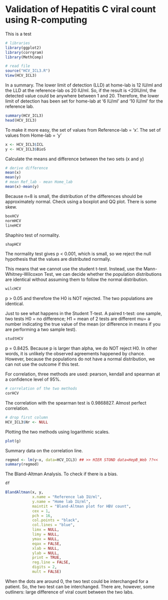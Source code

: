 Validation of Hepatitis C viral count using R-computing
========================================================

This is a test

```r


# libraries
library(ggplot2)
library(corrgram)
library(MethComp)

# read file
source("HCV_ICL3.R")
View(HCV_ICL3)
```
In a summary. The lower limit of detection (LLD) at home-lab is 12 IU/ml and the LLD at the reference-lab os 20 IU/ml. So, if the result is <20IU/ml, the detected value could be anywhere between 1 and 20. Therefore, the lower limit of detection has been set for home-lab at '6 IU/ml' and '10 IU/ml' for the reference lab. 

```r
summary(HCV_ICL3)
head(HCV_ICL3)
```
To make it more easy, the set of values from Reference-lab = 'x'. The set of values from Home-lab = 'y' 
```r
x <- HCV_ICL3$ICL
y <- HCV_ICL3$BioS
```
Calculate the means and difference between the two sets (x and y)
```r
# derive difference
mean(x)
mean(y)
# mean Ref_lab - mean Home_lab
mean(x)-mean(y)
```
Because n=8 is small, the distribution of the differences should be approximately normal. Check using a boxplot and QQ plot. 
There is some skew.
```r
boxHCV
normHCV
lineHCV
```
Shaphiro test of normality. 
```r
shapHCV
```
The normality test gives p < 0.001, which is small, so we 
reject the null hypothesis that the values are distributed normally. 

This means that we cannot use the student t-test. Instead, use the Mann-Whitney-Wilcoxon Test, we can decide whether the population distributions are identical without assuming them to follow the normal distribution.
```r
wilcHCV
```
p > 0.05 and therefore the H0 is NOT rejected. 
The two populations are identical.

Just to see what happens in the Student T-test.
A paired t-test: one sample, two tests
H0 = no difference; H1 = mean of 2 tests are different
mu= a number indicating the true value of the mean 
(or difference in means if you are performing a two sample test).
```r
studtHCV
```
p = 0.8425. Because p is larger than alpha, we do NOT reject H0.
In other words, it is unlikely the observed agreements happened by chance. 
However, because the populations do not have a normal distribution, we can not use the outcome if this test.

For correlation, three methods are used: pearson, kendall and spearman at a confidence level of 95%.
```r
# correlation of the two methods
corHCV
```
The correlation with the spearman test is 0.9868827. Almost perfect correlation. 
```r
# drop first column
HCV_ICL3$Nr <- NULL
```
Plotting the two methods using logarithmic scales.
```r
plot(g)
```
Summary data on the correlation line.
```r
regmod <- lm(y~x, data=HCV_ICL3) ## >> HIER STOND data=HepB_Web ??<<
summary(regmod)
```
The Bland-Altman Analysis. To check if there is a bias.
```r
df
```
```r
BlandAltman(x, y,
            x.name = "Reference lab IU/ml",
            y.name = "Home lab IU/ml",
            maintit = "Bland-Altman plot for HBV count",
            cex = 1,
            pch = 16,
            col.points = "black",
            col.lines = "blue",
            limx = NULL,
            limy = NULL,
            ymax = NULL,
            eqax = FALSE,
            xlab = NULL,
            ylab = NULL,
            print = TRUE,
            reg.line = FALSE,
            digits = 2,
            mult = FALSE)
```
When the dots are around 0, the two test could be interchanged for a patient. So, the two test can be interchanged. There are, however, some outliners: large difference of viral count between the two labs.




